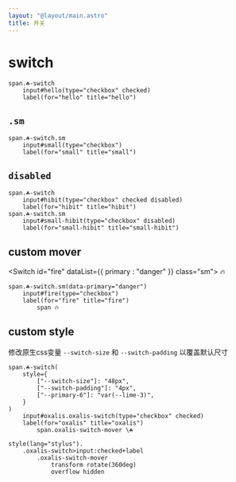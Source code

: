 ```yaml
---
layout: "@layout/main.astro"
title: 开关
---
```




# switch


<Switch id="hello" checked />

```pug
span.☘-switch
    input#hello(type="checkbox" checked)
    label(for="hello" title="hello")
```


## `.sm`

<Switch id="small" class="sm"/>

```pug
span.☘-switch.sm
    input#small(type="checkbox")
    label(for="small" title="small")
```


## `disabled`

<Switch id="hibit" checked disabled/>
<Switch id="small-hibit" class="sm" disabled/>

```pug
span.☘-switch
    input#hibit(type="checkbox" checked disabled)
    label(for="hibit" title="hibit")
span.☘-switch.sm
    input#small-hibit(type="checkbox" disabled)
    label(for="small-hibit" title="small-hibit")
```

## custom mover

<Switch id="fire" dataList={{ primary : "danger" }} class="sm">
    <span>🔥</span>
</Switch>

```pug
span.☘-switch.sm(data-primary="danger")
    input#fire(type="checkbox")
    label(for="fire" title="fire")
        span 🔥
```

## custom style

修改原生css变量 `--switch-size` 和 `--switch-padding` 以覆盖默认尺寸

<OxalisSwitch id="oxalis" />

```pug
span.☘-switch(
    style={
        ["--switch-size"]: "48px",
        ["--switch-padding"]: "4px",
        ["--primary-6"]: "var(--lime-3)",
    }
)
    input#oxalis.oxalis-switch(type="checkbox" checked)
    label(for="oxalis" title="oxalis")
        span.oxalis-switch-mover \☘

style(lang="stylus").
    .oxalis-switch>input:checked+label
        .oxalis-switch-mover
            transform rotate(360deg)
            overflow hidden 
```
